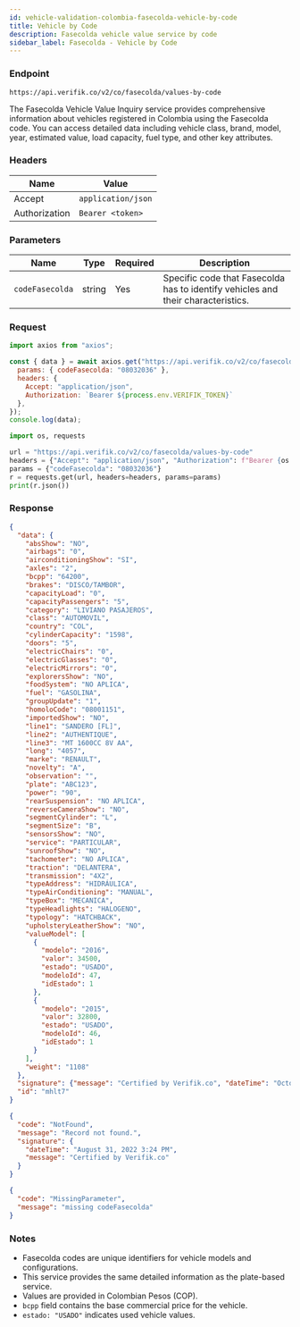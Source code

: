 ```yaml
---
id: vehicle-validation-colombia-fasecolda-vehicle-by-code
title: Vehicle by Code
description: Fasecolda vehicle value service by code
sidebar_label: Fasecolda - Vehicle by Code
---
```



### Endpoint

```
https://api.verifik.co/v2/co/fasecolda/values-by-code
```

The Fasecolda Vehicle Value Inquiry service provides comprehensive information about vehicles registered in Colombia using the Fasecolda code. You can access detailed data including vehicle class, brand, model, year, estimated value, load capacity, fuel type, and other key attributes.

### Headers

| Name | Value |
| --- | --- |
| Accept | `application/json` |
| Authorization | `Bearer <token>` |

### Parameters

| Name | Type | Required | Description |
| --- | --- | --- | --- |
| `codeFasecolda` | string | Yes | Specific code that Fasecolda has to identify vehicles and their characteristics. |

### Request

<Tabs>
  <TabItem value="node" label="Node.js">

```javascript
import axios from "axios";

const { data } = await axios.get("https://api.verifik.co/v2/co/fasecolda/values-by-code", {
  params: { codeFasecolda: "08032036" },
  headers: { 
    Accept: "application/json", 
    Authorization: `Bearer ${process.env.VERIFIK_TOKEN}` 
  },
});
console.log(data);
```

  </TabItem>
  <TabItem value="python" label="Python">

```python
import os, requests

url = "https://api.verifik.co/v2/co/fasecolda/values-by-code"
headers = {"Accept": "application/json", "Authorization": f"Bearer {os.getenv('VERIFIK_TOKEN')}"}
params = {"codeFasecolda": "08032036"}
r = requests.get(url, headers=headers, params=params)
print(r.json())
```

  </TabItem>
</Tabs>

### Response

<Tabs>
  <TabItem value="200" label="200">

```json
{
  "data": {
    "absShow": "NO",
    "airbags": "0",
    "airconditioningShow": "SI",
    "axles": "2",
    "bcpp": "64200",
    "brakes": "DISCO/TAMBOR",
    "capacityLoad": "0",
    "capacityPassengers": "5",
    "category": "LIVIANO PASAJEROS",
    "class": "AUTOMOVIL",
    "country": "COL",
    "cylinderCapacity": "1598",
    "doors": "5",
    "electricChairs": "0",
    "electricGlasses": "0",
    "electricMirrors": "0",
    "explorersShow": "NO",
    "foodSystem": "NO APLICA",
    "fuel": "GASOLINA",
    "groupUpdate": "1",
    "homoloCode": "08001151",
    "importedShow": "NO",
    "line1": "SANDERO [FL]",
    "line2": "AUTHENTIQUE",
    "line3": "MT 1600CC 8V AA",
    "long": "4057",
    "marke": "RENAULT",
    "novelty": "A",
    "observation": "",
    "plate": "ABC123",
    "power": "90",
    "rearSuspension": "NO APLICA",
    "reverseCameraShow": "NO",
    "segmentCylinder": "L",
    "segmentSize": "B",
    "sensorsShow": "NO",
    "service": "PARTICULAR",
    "sunroofShow": "NO",
    "tachometer": "NO APLICA",
    "traction": "DELANTERA",
    "transmission": "4X2",
    "typeAddress": "HIDRÁULICA",
    "typeAirConditioning": "MANUAL",
    "typeBox": "MECANICA",
    "typeHeadlights": "HALOGENO",
    "typology": "HATCHBACK",
    "upholsteryLeatherShow": "NO",
    "valueModel": [
      {
        "modelo": "2016",
        "valor": 34500,
        "estado": "USADO",
        "modeloId": 47,
        "idEstado": 1
      },
      {
        "modelo": "2015",
        "valor": 32800,
        "estado": "USADO",
        "modeloId": 46,
        "idEstado": 1
      }
    ],
    "weight": "1108"
  },
  "signature": {"message": "Certified by Verifik.co", "dateTime": "October 12, 2023 7:38 PM"},
  "id": "mhlt7"
}
```

  </TabItem>
  <TabItem value="404" label="404">

```json
{
  "code": "NotFound",
  "message": "Record not found.",
  "signature": {
    "dateTime": "August 31, 2022 3:24 PM",
    "message": "Certified by Verifik.co"
  }
}
```

  </TabItem>
  <TabItem value="409" label="409">

```json
{
  "code": "MissingParameter",
  "message": "missing codeFasecolda"
}
```

  </TabItem>
</Tabs>

### Notes

- Fasecolda codes are unique identifiers for vehicle models and configurations.
- This service provides the same detailed information as the plate-based service.
- Values are provided in Colombian Pesos (COP).
- `bcpp` field contains the base commercial price for the vehicle.
- `estado: "USADO"` indicates used vehicle values.